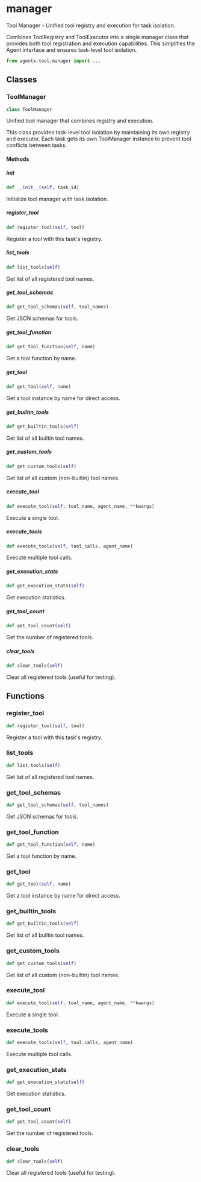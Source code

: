 # manager

Tool Manager - Unified tool registry and execution for task isolation.

Combines ToolRegistry and ToolExecutor into a single manager class that provides both tool registration and execution capabilities. This simplifies the Agent interface and ensures task-level tool isolation.

```python
from agentx.tool.manager import ...
```

## Classes

### ToolManager

```python
class ToolManager
```

Unified tool manager that combines registry and execution.

This class provides task-level tool isolation by maintaining its own registry and executor. Each task gets its own ToolManager instance to prevent tool conflicts between tasks.

#### Methods

##### __init__

```python
def __init__(self, task_id)
```

Initialize tool manager with task isolation.


##### register_tool

```python
def register_tool(self, tool)
```

Register a tool with this task's registry.


##### list_tools

```python
def list_tools(self)
```

Get list of all registered tool names.


##### get_tool_schemas

```python
def get_tool_schemas(self, tool_names)
```

Get JSON schemas for tools.


##### get_tool_function

```python
def get_tool_function(self, name)
```

Get a tool function by name.


##### get_tool

```python
def get_tool(self, name)
```

Get a tool instance by name for direct access.


##### get_builtin_tools

```python
def get_builtin_tools(self)
```

Get list of all builtin tool names.


##### get_custom_tools

```python
def get_custom_tools(self)
```

Get list of all custom (non-builtin) tool names.


##### execute_tool

```python
def execute_tool(self, tool_name, agent_name, **kwargs)
```

Execute a single tool.


##### execute_tools

```python
def execute_tools(self, tool_calls, agent_name)
```

Execute multiple tool calls.


##### get_execution_stats

```python
def get_execution_stats(self)
```

Get execution statistics.


##### get_tool_count

```python
def get_tool_count(self)
```

Get the number of registered tools.


##### clear_tools

```python
def clear_tools(self)
```

Clear all registered tools (useful for testing).



## Functions

### register_tool

```python
def register_tool(self, tool)
```

Register a tool with this task's registry.


### list_tools

```python
def list_tools(self)
```

Get list of all registered tool names.


### get_tool_schemas

```python
def get_tool_schemas(self, tool_names)
```

Get JSON schemas for tools.


### get_tool_function

```python
def get_tool_function(self, name)
```

Get a tool function by name.


### get_tool

```python
def get_tool(self, name)
```

Get a tool instance by name for direct access.


### get_builtin_tools

```python
def get_builtin_tools(self)
```

Get list of all builtin tool names.


### get_custom_tools

```python
def get_custom_tools(self)
```

Get list of all custom (non-builtin) tool names.


### execute_tool

```python
def execute_tool(self, tool_name, agent_name, **kwargs)
```

Execute a single tool.


### execute_tools

```python
def execute_tools(self, tool_calls, agent_name)
```

Execute multiple tool calls.


### get_execution_stats

```python
def get_execution_stats(self)
```

Get execution statistics.


### get_tool_count

```python
def get_tool_count(self)
```

Get the number of registered tools.


### clear_tools

```python
def clear_tools(self)
```

Clear all registered tools (useful for testing).

